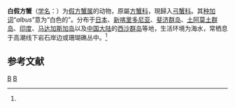 {{Speciesbox
| taxon = Pseudograpsus albus
| binomial_authority = (Stimpson, 1858)<ref name='id11993'>{{cite web| url =http://www.bioinfo.cn/db05/BjdwSpecies.php?action=view&id=11993| title =白假方蟹| work =《中国动物物种编目数据库》| publisher =中国科学院微生物研究所| author =中国科学院动物研究所| accessdate =2009-04-28| deadurl =yes| archiveurl =https://web.archive.org/web/20160305095709/http://www.bioinfo.cn/db05/BjdwSpecies.php?action=view&id=11993| archivedate =2016-03-05}}</ref>
}}

'''白假方蟹'''（[[学名|学名]]：{{lang|la|''Pseudograpsus albus''}}）为[[假方蟹属|假方蟹属]]的动物，原屬[[方蟹科|方蟹科]]，現歸入[[弓蟹科|弓蟹科]]。其[[种加词|种加词]]“''albus''”意为“白色的”。分布于[[日本|日本]]、[[新喀里多尼亚|新喀里多尼亚]]、[[斐济群岛|斐济群岛]]、[[土阿莫土群岛|土阿莫土群岛]]、[[印度|印度]]、[[马达加斯加岛|马达加斯加岛]]以及[[中国大陆|中国大陆]]的[[西沙群岛|西沙群岛]]等地，生活环境为海水，常栖息于高潮线下岩石岸边或珊瑚礁丛中。<ref name='id11993'/>

== 参考文献 ==
{{reflist}}
{{螃蟹小作品}}
{{taxonbar}}
[[Category:_1858年描述的动物|B]]
[[Category:假方蟹属|B]]
